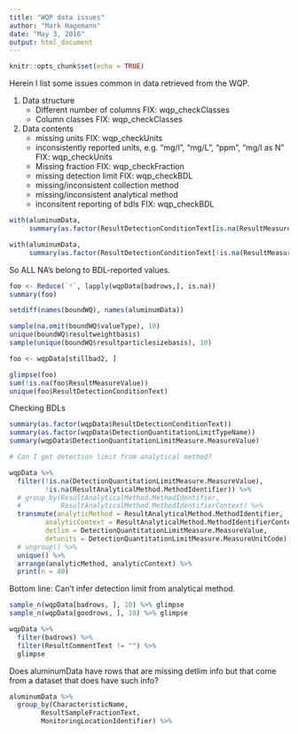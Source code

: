 ```yaml
---
title: "WQP data issues"
author: "Mark Hagemann"
date: "May 3, 2016"
output: html_document
---
```


```r
knitr::opts_chunk$set(echo = TRUE)
```

Herein I list some issues common in data retrieved from the WQP.

1. Data structure
    - Different number of columns FIX: wqp_checkClasses
    - Column classes FIX: wqp_checkClasses
2. Data contents
    - missing units FIX: wqp_checkUnits
    - inconsistently reported units, e.g. "mg/l", "mg/L", "ppm", "mg/l as N" FIX: wqp_checkUnits
    - Missing fraction FIX: wqp_checkFraction
    - missing detection limit FIX: wqp_checkBDL
    - missing/inconsistent collection method
    - missing/inconsistent analytical method
    - inconsitent reporting of bdls FIX: wqp_checkBDL


```r

with(aluminumData, 
     summary(as.factor(ResultDetectionConditionText[is.na(ResultMeasureValue)])))

with(aluminumData, 
     summary(as.factor(ResultDetectionConditionText[!is.na(ResultMeasureValue)])))
```

So ALL NA's belong to BDL-reported values.

```r
foo <- Reduce(`*`, lapply(wqpData[badrows,], is.na))
summary(foo)

```



```r
setdiff(names(boundWQ), names(aluminumData))

sample(na.omit(boundWQ$valueType), 10)
unique(boundWQ$resultweightbasis)
sample(unique(boundWQ$resultparticlesizebasis), 10)

foo <- wqpData[stillbad2, ]

glimpse(foo)
sum(!is.na(foo$ResultMeasureValue))
unique(foo$ResultDetectionConditionText)
```

Checking BDLs

```r
summary(as.factor(wqpData$ResultDetectionConditionText))
summary(as.factor(wqpData$DetectionQuantitationLimitTypeName))
summary(wqpData$DetectionQuantitationLimitMeasure.MeasureValue)

# Can I get detection limit from analytical method?

wqpData %>%
  filter(!is.na(DetectionQuantitationLimitMeasure.MeasureValue),
         !is.na(ResultAnalyticalMethod.MethodIdentifier)) %>% 
  # group_by(ResultAnalyticalMethod.MethodIdentifier, 
  #          ResultAnalyticalMethod.MethodIdentifierContext) %>% 
  transmute(analyticMethod = ResultAnalyticalMethod.MethodIdentifier, 
         analyticContext = ResultAnalyticalMethod.MethodIdentifierContext,
         detlim = DetectionQuantitationLimitMeasure.MeasureValue,
         detunits = DetectionQuantitationLimitMeasure.MeasureUnitCode) %>% 
  # ungroup() %>% 
  unique() %>% 
  arrange(analyticMethod, analyticContext) %>% 
  print(n = 40)
```

Bottom line: Can't infer detection limit from analytical method. 


```r
sample_n(wqpData[badrows, ], 10) %>% glimpse
sample_n(wqpData[goodrows, ], 10) %>% glimpse

wqpData %>% 
  filter(badrows) %>% 
  filter(ResultCommentText != "") %>% 
  glimpse
```

Does aluminumData have rows that are missing detlim info but that come from a dataset that does have such info?
```r
aluminumData %>% 
  group_by(CharacteristicName,
        ResultSampleFractionText,
        MonitoringLocationIdentifier) %>% 
  
```

